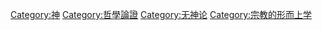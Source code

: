 [[Category:神|Category:神]]
[[Category:哲學論證|Category:哲學論證]]
[[Category:无神论|Category:无神论]]
[[Category:宗教的形而上学|Category:宗教的形而上学]]